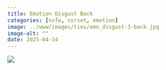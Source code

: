 ```yaml
---
title: Emotion Disgust Back
categories: [nsfw, corset, emotion]
image: ../www/images/ties/emo_disgust-3-back.jpg
image-alt: ""
date: 2025-04-14
---
```



![](../www/images/ties/emo_disgust-3-back.jpg)

